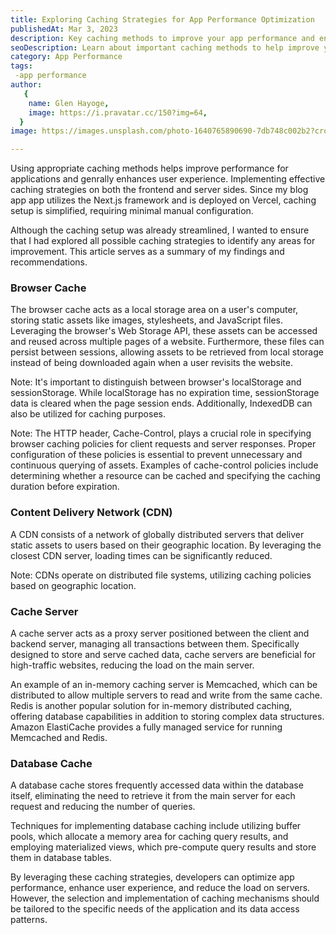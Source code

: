 ```yaml
---
title: Exploring Caching Strategies for App Performance Optimization
publishedAt: Mar 3, 2023
description: Key caching methods to improve your app performance and enhance the user experience.
seoDescription: Learn about important caching methods to help improve your app performance and enhance the user experience.
category: App Performance
tags: 
 -app performance
author:
   {
    name: Glen Hayoge,
    image: https://i.pravatar.cc/150?img=64,
  }
image: https://images.unsplash.com/photo-1640765890690-7db748c002b2?crop=entropy&cs=tinysrgb&fit=crop&fm=jpg&h=480&ixid=MnwxfDB8MXxyYW5kb218MHx8fHx8fHx8MTY4NDU3MzgwOQ&ixlib=rb-4.0.3&q=80&utm_campaign=api-credit&utm_medium=referral&utm_source=unsplash_source&w=640

---
```



Using appropriate caching methods helps improve performance for applications and genrally enhances user experience. Implementing effective caching strategies on both the frontend and server sides. Since my blog app app utilizes the Next.js framework and is deployed on Vercel, caching setup is simplified, requiring minimal manual configuration.

Although the caching setup was already streamlined, I wanted to ensure that I had explored all possible caching strategies to identify any areas for improvement. This article serves as a summary of my findings and recommendations.

### Browser Cache

The browser cache acts as a local storage area on a user's computer, storing static assets like images, stylesheets, and JavaScript files. Leveraging the browser's Web Storage API, these assets can be accessed and reused across multiple pages of a website. Furthermore, these files can persist between sessions, allowing assets to be retrieved from local storage instead of being downloaded again when a user revisits the website.

Note: It's important to distinguish between browser's localStorage and sessionStorage. While localStorage has no expiration time, sessionStorage data is cleared when the page session ends. Additionally, IndexedDB can also be utilized for caching purposes.

Note: The HTTP header, Cache-Control, plays a crucial role in specifying browser caching policies for client requests and server responses. Proper configuration of these policies is essential to prevent unnecessary and continuous querying of assets. Examples of cache-control policies include determining whether a resource can be cached and specifying the caching duration before expiration.

### Content Delivery Network (CDN)

A CDN consists of a network of globally distributed servers that deliver static assets to users based on their geographic location. By leveraging the closest CDN server, loading times can be significantly reduced.

Note: CDNs operate on distributed file systems, utilizing caching policies based on geographic location.

### Cache Server

A cache server acts as a proxy server positioned between the client and backend server, managing all transactions between them. Specifically designed to store and serve cached data, cache servers are beneficial for high-traffic websites, reducing the load on the main server.

An example of an in-memory caching server is Memcached, which can be distributed to allow multiple servers to read and write from the same cache. Redis is another popular solution for in-memory distributed caching, offering database capabilities in addition to storing complex data structures. Amazon ElastiCache provides a fully managed service for running Memcached and Redis.

### Database Cache

A database cache stores frequently accessed data within the database itself, eliminating the need to retrieve it from the main server for each request and reducing the number of queries.

Techniques for implementing database caching include utilizing buffer pools, which allocate a memory area for caching query results, and employing materialized views, which pre-compute query results and store them in database tables.

By leveraging these caching strategies, developers can optimize app performance, enhance user experience, and reduce the load on servers. However, the selection and implementation of caching mechanisms should be tailored to the specific needs of the application and its data access patterns.